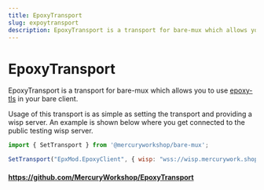 ```yaml
---
title: EpoxyTransport
slug: expoytransport
description: EpoxyTransport is a transport for bare-mux which allows you to use epoxy-tls in your bare client.
---
```


# EpoxyTransport

EpoxyTransport is a transport for bare-mux which allows you to use [epoxy-tls](https://github.com/MercuryWorkshop/epoxy-tls) in your bare client.

Usage of this transport is as simple as setting the transport and providing a wisp server. An example is shown below where you get connected to the public testing wisp server.

```js
import { SetTransport } from '@mercuryworkshop/bare-mux';

SetTransport("EpxMod.EpoxyClient", { wisp: "wss://wisp.mercurywork.shop/" });
```

#### https://github.com/MercuryWorkshop/EpoxyTransport
